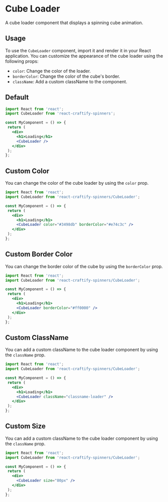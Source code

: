 
<Meta title="Spinners/CubeLoader" component={CubeLoader} />

# Cube Loader

A cube loader component that displays a spinning cube animation.

## Usage

To use the `CubeLoader` component, import it and render it in your React application. You can customize the appearance of the cube loader using the following props:

- `color`: Change the color of the loader.
- `borderColor`: Change the color of the cube's border.
- `className`: Add a custom className to the component.


## Default

<Canvas>
  <Story name="Default" args={{}} />
</Canvas>


 ```jsx
import React from 'react';
import CubeLoader from 'react-craftify-spinners';

const MyComponent = () => {
  return (
    <div>
      <h1>Loading</h1>
      <CubeLoader />
    </div>
  );
};
```

## Custom Color

You can change the color of the cube loader by using the `color` prop.

 ```jsx
import React from 'react';
import CubeLoader from 'react-craftify-spinners/CubeLoader';

const MyComponent = () => {
  return (
    <div>
      <h1>Loading</h1>
      <CubeLoader color="#3498db" borderColor="#e74c3c" />
    </div>
  );
};
```

## Custom Border Color

You can change the border color of the cube by using the `borderColor` prop.


 ```jsx
import React from 'react';
import CubeLoader from 'react-craftify-spinners/CubeLoader';

const MyComponent = () => {
  return (
    <div>
      <h1>Loading</h1>
      <CubeLoader borderColor="#ff0000" />
    </div>
  );
};
```
 

## Custom ClassName

You can add a custom className to the cube loader component by using the `className` prop.

 ```jsx
import React from 'react';
import CubeLoader from 'react-craftify-spinners/CubeLoader';

const MyComponent = () => {
  return (
    <div>
      <h1>Loading</h1>
      <CubeLoader className="classname-loader" />
    </div>
  );
};
```
 ## Custom Size

You can add a custom className to the cube loader component by using the `className` prop.

 ```jsx
import React from 'react';
import CubeLoader from 'react-craftify-spinners/CubeLoader';

const MyComponent = () => {
  return (
    <div>
      <CubeLoader size="80px" />
    </div>
  );
};
```
 